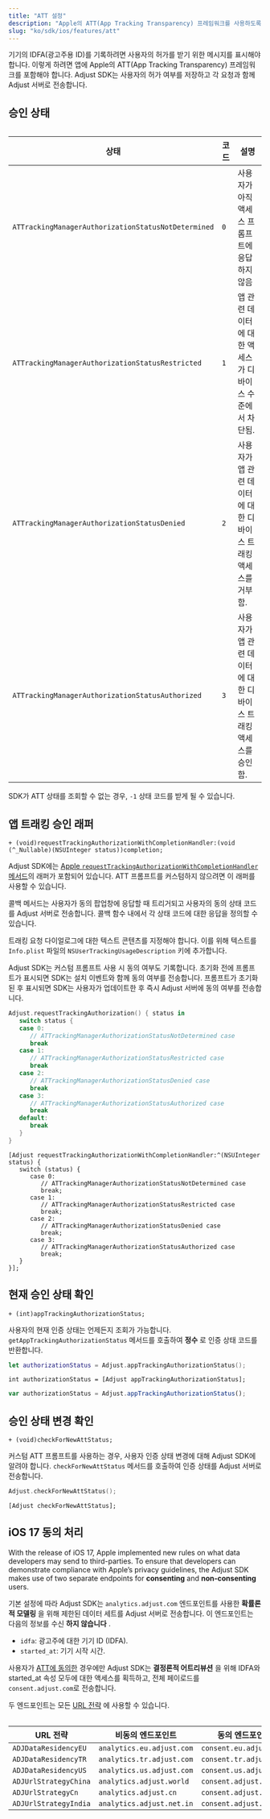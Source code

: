 ```yaml
---
title: "ATT 설정"
description: "Apple의 ATT(App Tracking Transparency) 프레임워크를 사용하도록 앱 설정"
slug: "ko/sdk/ios/features/att"
---
```


기기의 IDFA\(광고주용 ID\)를 기록하려면 사용자의 허가를 받기 위한 메시지를 표시해야 합니다. 이렇게 하려면 앱에 Apple의 ATT\(App Tracking Transparency\) 프레임워크를 포함해야 합니다. Adjust SDK는 사용자의 허가 여부를 저장하고 각 요청과 함께 Adjust 서버로 전송합니다.

## 승인 상태

<Table>

| 상태                                                | 코드 | 설명                                                            |
| --------------------------------------------------- | ---- | --------------------------------------------------------------- |
| `ATTrackingManagerAuthorizationStatusNotDetermined` | `0`  | 사용자가 아직 액세스 프롬프트에 응답하지 않음                   |
| `ATTrackingManagerAuthorizationStatusRestricted`    | `1`  | 앱 관련 데이터에 대한 액세스가 디바이스 수준에서 차단됨.        |
| `ATTrackingManagerAuthorizationStatusDenied`        | `2`  | 사용자가 앱 관련 데이터에 대한 디바이스 트래킹 액세스를 거부함. |
| `ATTrackingManagerAuthorizationStatusAuthorized`    | `3`  | 사용자가 앱 관련 데이터에 대한 디바이스 트래킹 액세스를 승인함. |

</Table>

<Callout type="note">

SDK가 ATT 상태를 조회할 수 없는 경우, `-1` 상태 코드를 받게 될 수 있습니다.

</Callout>

## 앱 트래킹 승인 래퍼

```objc
+ (void)requestTrackingAuthorizationWithCompletionHandler:(void (^_Nullable)(NSUInteger status))completion;
```

Adjust SDK에는 [Apple `requestTrackingAuthorizationWithCompletionHandler` 메서드](https://developer.apple.com/documentation/apptrackingtransparency/attrackingmanager/3547037-requesttrackingauthorizationwith)의 래퍼가 포함되어 있습니다. ATT 프롬프트를 커스텀하지 않으려면 이 래퍼를 사용할 수 있습니다.

콜백 메서드는 사용자가 동의 팝업창에 응답할 때 트리거되고 사용자의 동의 상태 코드를 Adjust 서버로 전송합니다. 콜백 함수 내에서 각 상태 코드에 대한 응답을 정의할 수 있습니다.

트래킹 요청 다이얼로그에 대한 텍스트 콘텐츠를 지정해야 합니다. 이를 위해 텍스트를 `Info.plist` 파일의 `NSUserTrackingUsageDescription` 키에 추가합니다.

<Callout type="tip">

Adjust SDK는 커스텀 프롬프트 사용 시 동의 여부도 기록합니다. 초기화 전에 프롬프트가 표시되면 SDK는 설치 이벤트와 함께 동의 여부를 전송합니다. 프롬프트가 초기화된 후 표시되면 SDK는 사용자가 업데이트한 후 즉시 Adjust 서버에 동의 여부를 전송합니다.

</Callout>

<Tabs>

<Tab title="Swift" sync="swift">

```swift
Adjust.requestTrackingAuthorization() { status in
   switch status {
   case 0:
      // ATTrackingManagerAuthorizationStatusNotDetermined case
      break
   case 1:
      // ATTrackingManagerAuthorizationStatusRestricted case
      break
   case 2:
      // ATTrackingManagerAuthorizationStatusDenied case
      break
   case 3:
      // ATTrackingManagerAuthorizationStatusAuthorized case
      break
   default:
      break
   }
}
```

</Tab>

<Tab title="Objective-C" sync="objc">

```objc
[Adjust requestTrackingAuthorizationWithCompletionHandler:^(NSUInteger status) {
   switch (status) {
      case 0:
         // ATTrackingManagerAuthorizationStatusNotDetermined case
         break;
      case 1:
         // ATTrackingManagerAuthorizationStatusRestricted case
         break;
      case 2:
         // ATTrackingManagerAuthorizationStatusDenied case
         break;
      case 3:
         // ATTrackingManagerAuthorizationStatusAuthorized case
         break;
   }
}];
```

</Tab>

</Tabs>

## 현재 승인 상태 확인

```objc
+ (int)appTrackingAuthorizationStatus;
```

사용자의 현재 인증 상태는 언제든지 조회가 가능합니다. `getAppTrackingAuthorizationStatus` 메서드를 호출하여 **정수** 로 인증 상태 코드를 반환합니다.

<Tabs>

<Tab title="Swift" sync="swift">

```swift
let authorizationStatus = Adjust.appTrackingAuthorizationStatus();
```

</Tab>

<Tab title="Objective-C" sync="objc">

```objc
int authorizationStatus = [Adjust appTrackingAuthorizationStatus];
```

</Tab>

<Tab title="Javascript" sync="js">

```js
var authorizationStatus = Adjust.appTrackingAuthorizationStatus();
```

</Tab>

</Tabs>

## 승인 상태 변경 확인

```objc
+ (void)checkForNewAttStatus;
```

커스텀 ATT 프롬프트를 사용하는 경우, 사용자 인증 상태 변경에 대해 Adjust SDK에 알려야 합니다. `checkForNewAttStatus` 메서드를 호출하여 인증 상태를 Adjust 서버로 전송합니다.

<Tabs>

<Tab title="Swift" sync="swift">

```swift
Adjust.checkForNewAttStatus();
```

</Tab>

<Tab title="Objective-C" sync="objc">

```objc
[Adjust checkForNewAttStatus];
```

</Tab>

</Tabs>

## iOS 17 동의 처리

<MinorVersion added="v4.38.0">

With the release of iOS 17, Apple implemented new rules on what data developers may send to third\-parties. To ensure that developers can demonstrate compliance with Apple’s privacy guidelines, the Adjust SDK makes use of two separate endpoints for **consenting** and **non\-consenting** users.

</MinorVersion>

기본 설정에 따라 Adjust SDK는 `analytics.adjust.com` 엔드포인트를 사용한 **확률론적 모델링** 을 위해 제한된 데이터 세트를 Adjust 서버로 전송합니다. 이 엔드포인트는 다음의 정보를 수신 **하지 않습니다** .

-  `idfa`: 광고주에 대한 기기 ID \(IDFA\).
-  `started_at`: 기기 시작 시간.

사용자가 [ATT에 동의한](#app-tracking-authorization-wrapper) 경우에만 Adjust SDK는 **결정론적 어트리뷰션** 을 위해 IDFA와 started_at 속성 모두에 대한 액세스를 획득하고, 전체 페이로드를 `consent.adjust.com`로 전송합니다.

두 엔드포인트는 모든 [URL 전략](/ko/sdk/ios/features/privacy#data-residency) 에 사용할 수 있습니다.

<Table>

| URL 전략              | 비동의 엔드포인트         | 동의 엔드포인트         |
| --------------------- | ------------------------- | ----------------------- |
| `ADJDataResidencyEU`  | `analytics.eu.adjust.com` | `consent.eu.adjust.com` |
| `ADJDataResidencyTR`  | `analytics.tr.adjust.com` | `consent.tr.adjust.com` |
| `ADJDataResidencyUS`  | `analytics.us.adjust.com` | `consent.us.adjust.com` |
| `ADJUrlStrategyChina` | `analytics.adjust.world`  | `consent.adjust.world`  |
| `ADJUrlStrategyCn`    | `analytics.adjust.cn`     | `consent.adjust.cn`     |
| `ADJUrlStrategyIndia` | `analytics.adjust.net.in` | `consent.adjust.net.in` |

</Table>
